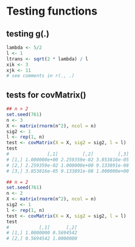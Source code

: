 # Testing functions

## testing g(.)
```r
lambda <- 5/2
l <- 1
ltrans <- sqrt(2 * lambda) / l
xik <- 3
xjk <- 11
# see comments in r(., .)
```



## tests for covMatrix()
```r
## n > 2
set.seed(761)
n <- 3
X <- matrix(rnorm(n^2), ncol = n)
sig2 <- 1
l <- rep(1, n)
test <- covMatrix(X = X, sig2 = sig2, l = l)
test
#              [,1]         [,2]         [,3]
# [1,] 1.000000e+00 2.259359e-02 3.853816e-05
# [2,] 2.259359e-02 1.000000e+00 9.133891e-08
# [3,] 3.853816e-05 9.133891e-08 1.000000e+00
```

```r
## n = 2
set.seed(761)
n <- 2
X <- matrix(rnorm(n^2), ncol = n)
sig2 <- 1
l <- rep(1, n)
test <- covMatrix(X = X, sig2 = sig2, l = l)
test
#           [,1]      [,2]
# [1,] 1.0000000 0.5694542
# [2,] 0.5694542 1.0000000
```



